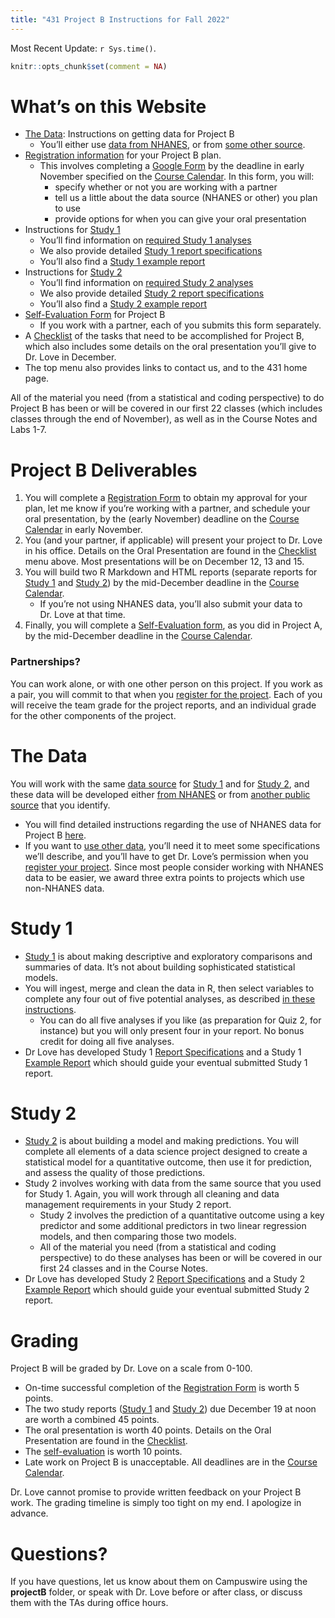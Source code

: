 ```yaml
---
title: "431 Project B Instructions for Fall 2022"
---
```


Most Recent Update: `r Sys.time()`.

```r
knitr::opts_chunk$set(comment = NA)
```

# What's on this Website

- [The Data](data1.qmd): Instructions on getting data for Project B
    - You'll either use [data from NHANES](data2.qmd), or from [some other source](data3.qmd).
- [Registration information](register.qmd) for your Project B plan.
    - This involves completing a [Google Form](https://bit.ly/431-projB-registration-2022) by the deadline in early November specified on the [Course Calendar](https://thomaselove.github.io/431-2022/calendar.html). In this form, you will:
      - specify whether or not you are working with a partner
      - tell us a little about the data source (NHANES or other) you plan to use
      - provide options for when you can give your oral presentation
- Instructions for [Study 1](study1a.qmd)
    - You'll find information on [required Study 1 analyses](study1a.qmd)
    - We also provide detailed [Study 1 report specifications](study1b.qmd)
    - You'll also find a [Study 1 example report](study1c.qmd)
- Instructions for [Study 2](study2a.qmd)
    - You'll find information on [required Study 2 analyses](study2a.qmd)
    - We also provide detailed [Study 2 report specifications](study2b.qmd)
    - You'll also find a [Study 2 example report](study2c.qmd)
- [Self-Evaluation Form](self_eval.qmd) for Project B 
    - If you work with a partner, each of you submits this form separately.
- A [Checklist](checklist.qmd) of the tasks that need to be accomplished for Project B, which also includes some details on the oral presentation you'll give to Dr. Love in December.
- The top menu also provides links to contact us, and to the 431 home page.

All of the material you need (from a statistical and coding perspective) to do Project B has been or will be covered in our first 22 classes (which includes classes through the end of November), as well as in the Course Notes and Labs 1-7.

# Project B Deliverables

1. You will complete a [Registration Form](register.qmd) to obtain my approval for your plan, let me know if you're working with a partner, and schedule your oral presentation, by the (early November) deadline on the [Course Calendar](https://thomaselove.github.io/431-2022/calendar.html) in early November.
2. You (and your partner, if applicable) will present your project to Dr. Love in his office. Details on the Oral Presentation are found in the [Checklist](checklist.qmd) menu above. Most presentations will be on December 12, 13 and 15.
3. You will build two R Markdown and HTML reports (separate reports for [Study 1](study1a.qmd) and [Study 2](study2a.qmd)) by the mid-December deadline in the [Course Calendar](https://thomaselove.github.io/431-2022/calendar.html).
    - If you're not using NHANES data, you'll also submit your data to Dr. Love at that time.
4. Finally, you will complete a [Self-Evaluation form](self_eval.qmd), as you did in Project A, by the mid-December deadline in the [Course Calendar](https://thomaselove.github.io/431-2022/calendar.html).

### Partnerships?

You can work alone, or with one other person on this project. If you work as a pair, you will commit to that when you [register for the project](register.qmd). Each of you will receive the team grade for the project reports, and an individual grade for the other components of the project.

# The Data

You will work with the same [data source](data1.qmd) for [Study 1](study1a.qmd) and for [Study 2](study2a.qmd), and these data will be developed either [from NHANES](data2.qmd) or from [another public source](data3.qmd) that you identify.

- You will find detailed instructions regarding the use of NHANES data for Project B [here](data2.qmd).
- If you want to [use other data](data3.qmd), you'll need it to meet some specifications we'll describe, and you'll have to get Dr. Love's permission when you [register your project](register.qmd). Since most people consider working with NHANES data to be easier, we award three extra points to projects which use non-NHANES data.

# Study 1

- [Study 1](study1a.qmd) is about making descriptive and exploratory comparisons and summaries of data. It's not about building sophisticated statistical models.
- You will ingest, merge and clean the data in R, then select variables to complete any four out of five potential analyses, as described [in these instructions](study1a.qmd). 
    - You can do all five analyses if you like (as preparation for Quiz 2, for instance) but you will only present four in your report. No bonus credit for doing all five analyses.
- Dr Love has developed Study 1 [Report Specifications](study1b.qmd) and a Study 1 [Example Report](study1c.qmd) which should guide your eventual submitted Study 1 report.

# Study 2

- [Study 2](study2a.qmd) is about building a model and making predictions. You will complete all elements of a data science project designed to create a statistical model for a quantitative outcome, then use it for prediction, and assess the quality of those predictions.
- Study 2 involves working with data from the same source that you used for Study 1. Again, you will work through all cleaning and data management requirements in your Study 2 report.
    - Study 2 involves the prediction of a quantitative outcome using a key predictor and some additional predictors in two linear regression models, and then comparing those two models.
    - All of the material you need (from a statistical and coding perspective) to do these analyses has been or will be covered in our first 24 classes and in the Course Notes.
- Dr Love has developed Study 2 [Report Specifications](study2b.qmd) and a Study 2 [Example Report](study2c.qmd) which should guide your eventual submitted Study 2 report.

# Grading

Project B will be graded by Dr. Love on a scale from 0-100.

- On-time successful completion of the [Registration Form](register.qmd) is worth 5 points.
- The two study reports ([Study 1](study1b.qmd) and [Study 2](study2b.qmd)) due December 19 at noon are worth a combined 45 points.
- The oral presentation is worth 40 points. Details on the Oral Presentation are found in the [Checklist](checklist.qmd).
- The [self-evaluation](self_eval.qmd) is worth 10 points.
- Late work on Project B is unacceptable. All deadlines are in the [Course Calendar](https://thomaselove.github.io/431-2022/calendar.html).

Dr. Love cannot promise to provide written feedback on your Project B work. The grading timeline is simply too tight on my end. I apologize in advance.

# Questions?

If you have questions, let us know about them on Campuswire using the **projectB** folder, or speak with Dr. Love before or after class, or discuss them with the TAs during office hours.

